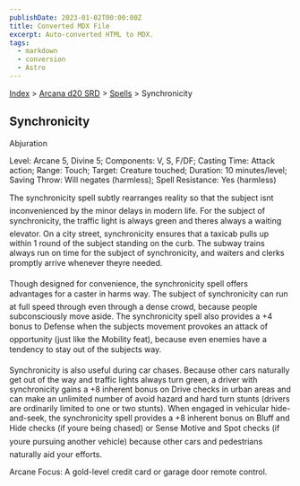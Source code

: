 ```yaml
---
publishDate: 2023-01-02T00:00:00Z
title: Converted MDX File
excerpt: Auto-converted HTML to MDX.
tags:
  - markdown
  - conversion
  - Astro
---
```






[Index](-index) > [Arcana d20 SRD](arcana-d20-srd-index) > [Spells](arcana-d20-srd-spells-index) > Synchronicity




## Synchronicity


Abjuration


Level: Arcane 5, Divine 5; Components: V, S, F/DF; Casting Time: Attack action; Range: Touch; Target: Creature touched; Duration: 10 minutes/level; Saving Throw: Will negates (harmless); Spell Resistance: Yes (harmless)


The synchronicity spell subtly rearranges reality so that the subject isnt inconvenienced by the minor delays in modern life. For the subject of synchronicity, the traffic light is always green and theres always a waiting elevator. On a city street, synchronicity ensures that a taxicab pulls up within 1 round of the subject standing on the curb. The subway trains always run on time for the subject of synchronicity, and waiters and clerks promptly arrive whenever theyre needed.


Though designed for convenience, the synchronicity spell offers advantages for a caster in harms way. The subject of synchronicity can run at full speed through even through a dense crowd, because people subconsciously move aside. The synchronicity spell also provides a +4 bonus to Defense when the subjects movement provokes an attack of opportunity (just like the Mobility feat), because even enemies have a tendency to stay out of the subjects way.


Synchronicity is also useful during car chases. Because other cars naturally get out of the way and traffic lights always turn green, a driver with synchronicity gains a +8 inherent bonus on Drive checks in urban areas and can make an unlimited number of avoid hazard and hard turn stunts (drivers are ordinarily limited to one or two stunts). When engaged in vehicular hide-and-seek, the synchronicity spell provides a +8 inherent bonus on Bluff and Hide checks (if youre being chased) or Sense Motive and Spot checks (if youre pursuing another vehicle) because other cars and pedestrians naturally aid your efforts.


Arcane Focus: A gold-level credit card or garage door remote control.



